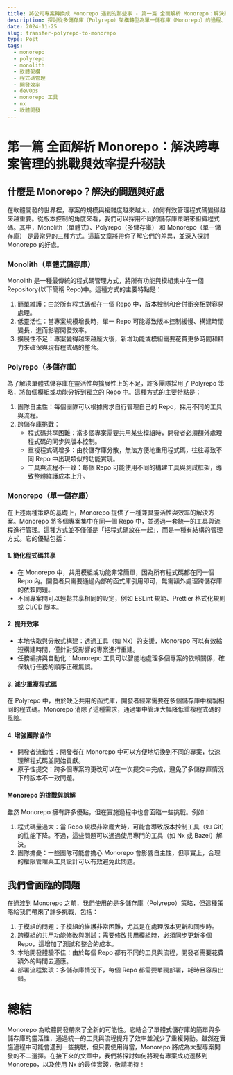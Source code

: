 ```yaml
---
title: 將公司專案轉換成 Monorepo 遇到的那些事 - 第一篇 全面解析 Monorepo：解決跨專案管理的挑戰與效率提升秘訣
description: 探討從多儲存庫（Polyrepo）架構轉型為單一儲存庫（Monorepo）的過程、挑戰與解決方案，解析 Monorepo 在跨專案管理中的優勢。
date: 2024-11-25
slug: transfer-polyrepo-to-monorepo
type: Post
tags:
  - monorepo
  - polyrepo
  - monolith
  - 軟體架構
  - 程式碼管理
  - 開發效率
  - devOps
  - monorepo 工具
  - nx
  - 軟體開發
---
```


# 第一篇 全面解析 Monorepo：解決跨專案管理的挑戰與效率提升秘訣

## 什麼是 Monorepo？解決的問題與好處

在軟體開發的世界裡，專案的規模與複雜度越來越大，如何有效管理程式碼變得越來越重要。從版本控制的角度來看，我們可以採用不同的儲存庫策略來組織程式碼。其中，Monolith（單體式）、Polyrepo（多儲存庫） 和 Monorepo（單一儲存庫） 是最常見的三種方式。這篇文章將帶你了解它們的差異，並深入探討 Monorepo 的好處。

### Monolith（單體式儲存庫）

Monolith 是一種最傳統的程式碼管理方式，將所有功能與模組集中在一個 Repository(以下簡稱 Repo)中。這種方式的主要特點是：

1. 簡單維護：由於所有程式碼都在一個 Repo 中，版本控制和合併衝突相對容易處理。
2. 低靈活性：當專案規模增長時，單一 Repo 可能導致版本控制緩慢、構建時間變長，進而影響開發效率。
3. 擴展性不足：專案變得越來越龐大後，新增功能或模組需要花費更多時間和精力來確保與現有程式碼的整合。

### Polyrepo（多儲存庫）

為了解決單體式儲存庫在靈活性與擴展性上的不足，許多團隊採用了 Polyrepo 策略，將每個模組或功能分拆到獨立的 Repo 中。這種方式的主要特點是：

1. 團隊自主性：每個團隊可以根據需求自行管理自己的 Repo，採用不同的工具與流程。
2. 跨儲存庫挑戰：
   - 程式碼共享困難：當多個專案需要共用某些模組時，開發者必須額外處理程式碼的同步與版本控制。
   - 重複程式碼增多：由於儲存庫分散，無法方便地重用程式碼，往往導致不同 Repo 中出現類似的功能實現。
   - 工具與流程不一致：每個 Repo 可能使用不同的構建工具與測試框架，導致整體維護成本上升。

### Monorepo（單一儲存庫）

在上述兩種策略的基礎上，Monorepo 提供了一種兼具靈活性與效率的解決方案。Monorepo 將多個專案集中在同一個 Repo 中，並透過一套統一的工具與流程進行管理。這種方式並不僅僅是「把程式碼放在一起」，而是一種有結構的管理方式。它的優點包括：

#### 1. 簡化程式碼共享

- 在 Monorepo 中，共用模組或功能非常簡單，因為所有程式碼都在同一個 Repo 內。開發者只需要通過內部的函式庫引用即可，無需額外處理跨儲存庫的依賴問題。
- 不同專案間可以輕鬆共享相同的設定，例如 ESLint 規範、Prettier 格式化規則或 CI/CD 腳本。

#### 2. 提升效率

- 本地快取與分散式構建：透過工具（如 Nx）的支援，Monorepo 可以有效縮短構建時間，僅針對受影響的專案進行重建。
- 任務編排與自動化：Monorepo 工具可以智能地處理多個專案的依賴關係，確保執行任務的順序正確無誤。

#### 3. 減少重複程式碼

在 Polyrepo 中，由於缺乏共用的函式庫，開發者經常需要在多個儲存庫中複製相同的程式碼。Monorepo 消除了這種需求，通過集中管理大幅降低重複程式碼的風險。

#### 4. 增強團隊協作

- 開發者流動性：開發者在 Monorepo 中可以方便地切換到不同的專案，快速理解程式碼並開始貢獻。
- 原子性提交：跨多個專案的更改可以在一次提交中完成，避免了多儲存庫情況下的版本不一致問題。

#### Monorepo 的挑戰與誤解

雖然 Monorepo 擁有許多優點，但在實施過程中也會面臨一些挑戰。例如：

1. 程式碼量過大：當 Repo 規模非常龐大時，可能會導致版本控制工具（如 Git）的性能下降。不過，這些問題可以通過使用專門的工具（如 Nx 或 Bazel）解決。
2. 團隊擔憂：一些團隊可能會擔心 Monorepo 會影響自主性，但事實上，合理的權限管理與工具設計可以有效避免此問題。

## 我們曾面臨的問題

在過渡到 Monorepo 之前，我們使用的是多儲存庫（Polyrepo）策略，但這種策略給我們帶來了許多挑戰，包括：

1. 子模組的問題：子模組的維護非常困難，尤其是在處理版本更新和同步時。
2. 跨模組的共用功能修改與測試：需要修改共用模組時，必須同步更新多個 Repo，這增加了測試和整合的成本。
3. 本地開發體驗不佳：由於每個 Repo 都有不同的工具與流程，開發者需要花費額外的時間去適應。
4. 部署流程繁瑣：多儲存庫情況下，每個 Repo 都需要單獨部署，耗時且容易出錯。

# 總結

Monorepo 為軟體開發帶來了全新的可能性。它結合了單體式儲存庫的簡單與多儲存庫的靈活性，通過統一的工具與流程提升了效率並減少了重複勞動。雖然在實施過程中可能會遇到一些挑戰，但只要使用得當，Monorepo 將成為大型專案開發的不二選擇。在接下來的文章中，我們將探討如何將現有專案成功遷移到 Monorepo，以及使用 Nx 的最佳實踐，敬請期待！
